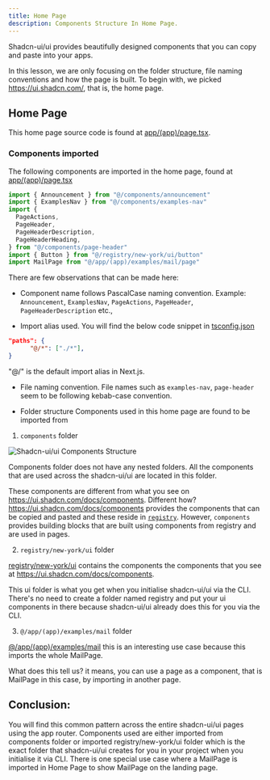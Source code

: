 ```yaml
---
title: Home Page
description: Components Structure In Home Page.
---
```


Shadcn-ui/ui provides beautifully designed components that you can copy and paste into your apps.

In this lesson, we are only focusing on the folder structure, file naming conventions and how the page is built.
To begin with, we picked https://ui.shadcn.com/, that is, the home page.

## Home Page

This home page source code is found at [app/(app)/page.tsx](https://github.com/shadcn-ui/ui/blob/main/apps/www/app/(app)/page.tsx).

### Components imported

The following components are imported in the home page, found at [app/(app)/page.tsx](https://github.com/shadcn-ui/ui/blob/main/apps/www/app/(app)/page.tsx)

```js
import { Announcement } from "@/components/announcement"
import { ExamplesNav } from "@/components/examples-nav"
import {
  PageActions,
  PageHeader,
  PageHeaderDescription,
  PageHeaderHeading,
} from "@/components/page-header"
import { Button } from "@/registry/new-york/ui/button"
import MailPage from "@/app/(app)/examples/mail/page"
```

There are few observations that can be made here:

- Component name follows PascalCase naming convention.
Example: `Announcement`, `ExamplesNav`, `PageActions`, `PageHeader`, `PageHeaderDescription` etc.,

- Import alias used.
You will find the below code snippet in [tsconfig.json](https://github.com/shadcn-ui/ui/blob/main/apps/www/tsconfig.json#L19C5-L20C22)

```json
"paths": {
      "@/*": ["./*"],
}
```

"@/" is the default import alias in Next.js.

- File naming convention.
File names such as `examples-nav`, `page-header` seem to be following kebab-case convention.

- Folder structure
Components used in this home page are found to be imported from 

1. `components` folder

![Shadcn-ui/ui Components Structure](/components-structure/shadcn-components-folder.png)

Components folder does not have any nested folders. All the components that are used across the shadcn-ui/ui are located in this folder.

These components are different from what you see on https://ui.shadcn.com/docs/components. 
Different how? https://ui.shadcn.com/docs/components provides the components that can be copied and pasted and these reside in [`registry`](https://github.com/shadcn-ui/ui/tree/main/apps/www/registry). 
However, `components` provides building blocks that are built using components from registry and are used in pages.


2. `registry/new-york/ui` folder

[registry/new-york/ui](https://github.com/shadcn-ui/ui/tree/main/apps/www/registry/new-york/ui) contains the components 
the components that you see at https://ui.shadcn.com/docs/components.

This ui folder is what you get when you initialise shadcn-ui/ui via the CLI.
There's no need to create a folder named registry and put your ui components in there because shadcn-ui/ui already 
does this for you via the CLI.


3. `@/app/(app)/examples/mail` folder 

[@/app/(app)/examples/mail](https://github.com/shadcn-ui/ui/tree/main/apps/www/app/(app)/examples/mail) this is an interesting
use case because this imports the whole MailPage.

What does this tell us? it means, you can use a page as a component, 
that is MailPage in this case, by importing in another page. 

## Conclusion:

You will find this common pattern across the entire shadcn-ui/ui pages using the app router. Components used are either imported 
from components folder or imported registry/new-york/ui folder which is the exact folder that shadcn-ui/ui creates for you
in your project when you initialise it via CLI. There is one special use case where a MailPage is imported in Home Page
to show MailPage on the landing page.